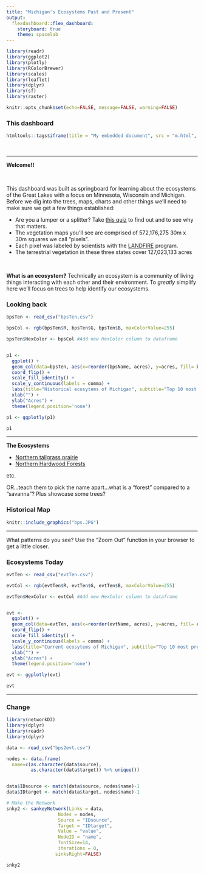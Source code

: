 ```yaml
---
title: "Michigan's Ecosystems Past and Present"
output: 
  flexdashboard::flex_dashboard:
    storyboard: true
    theme: spacelab
---
```




```r
library(readr)
library(ggplot2)
library(plotly)
library(RColorBrewer)
library(scales)
library(leaflet)
library(dplyr)
library(sf)
library(raster)

```







```r
knitr::opts_chunk$set(echo=FALSE, message=FALSE, warning=FALSE)
```


### This dashboard {data-commentary-width=400}


```r
htmltools::tags$iframe(title = "My embedded document", src = "m.html", frameborder = "0", width = "100%", height="800")
```

<br>

*** 

**Welcome!!**

<br>

This dashboard was built as springboard for learning about the ecosystems of the Great Lakes with a focus on Minnesota, Wisconsin and Michigan.  Before we dig into the trees, maps, charts and other things we'll need to make sure we get a few things established:

* Are you a lumper or a splitter?  Take [this quiz](./Lumper-Splitter (1).docx){target='blank'} to find out and to see why that matters. 
* The vegetation maps you'll see are comprised of 572,176,275 30m x 30m squares we call "pixels".  
* Each pixel was labeled by scientists with the [LANDFIRE](www.landfire.gov) program.  
* The terrestrial vegetation in these three states cover 127,023,133 acres 

<br>

**What is an ecosystem?**
Technically an ecosystem is a community of living things interacting with each other and their environment.  To *greatly* simplify here we'll focus on trees to help identify our ecosystems.  





### Looking back {data-commentary-width=400}

```r
bpsTen <- read_csv("bpsTen.csv")

bpsCol <- rgb(bpsTen$R, bpsTen$G, bpsTen$B, maxColorValue=255)

bpsTen$HexColor <- bpsCol #Add new HexColor column to dataframe


p1 <-
  ggplot() +
  geom_col(data=bpsTen, aes(x=reorder(bpsName, acres), y=acres, fill= bpsTen$HexColor)) +
  coord_flip() +
  scale_fill_identity() +
  scale_y_continuous(labels = comma) +
  labs(title="Historical ecosytems of Michigan", subtitle="Top 10 most prevelent ecosystems just prior to European Settlement") +
  xlab("") +
  ylab("Acres") +
  theme(legend.position='none') 

p1 <- ggplotly(p1) 

p1

```

*** 
**The Ecosystems**

* [Northern tallgrass prairie](https://www.nps.gov/tapr/learn/nature/a-complex-prairie-ecosystem.htm){target='blank'}
* [Northern Hardwood Forests](https://en.wikipedia.org/wiki/Northern_hardwood_forest){target='blank'}

etc.

OR...teach them to pick the name apart...what is a "forest" compared to a "savanna"?  Plus showcase some trees?



### Historical Map {data-commentary-width=400}


```r
knitr::include_graphics("bps.JPG")
```

*** 

What patterns do you see?  Use the "Zoom Out" function in your browser to get a little closer.


### Ecosystems Today {data-commentary-width=400}

```r
evtTen <- read_csv("evtTen.csv")

evtCol <- rgb(evtTen$R, evtTen$G, evtTen$B, maxColorValue=255)

evtTen$HexColor <- evtCol #Add new HexColor column to dataframe


evt <-
  ggplot() +
  geom_col(data=evtTen, aes(x=reorder(evtName, acres), y=acres, fill= evtTen$HexColor)) +
  coord_flip() +
  scale_fill_identity() +
  scale_y_continuous(labels = comma) +
  labs(title="Current ecosytems of Michigan", subtitle="Top 10 most prevelent modern ecosystems") +
  xlab("") +
  ylab("Acres") +
  theme(legend.position='none') 

evt <- ggplotly(evt) 

evt

```

*** 

### Change {data-commentary-width=400}



```r


library(networkD3)
library(dplyr)
library(readr)
library(dplyr)

data <- read_csv("bps2evt.csv")

nodes <- data.frame(
  name=c(as.character(data$source), 
         as.character(data$target)) %>% unique())


data$IDsource <- match(data$source, nodes$name)-1 
data$IDtarget <- match(data$target, nodes$name)-1

# Make the Network
snky2 <- sankeyNetwork(Links = data, 
                   Nodes = nodes,
                   Source = "IDsource", 
                   Target = "IDtarget",
                   Value = "value", 
                   NodeID = "name", 
                   fontSize=14,
                   iterations = 0,
                  sinksRight=FALSE)

snky2
```


